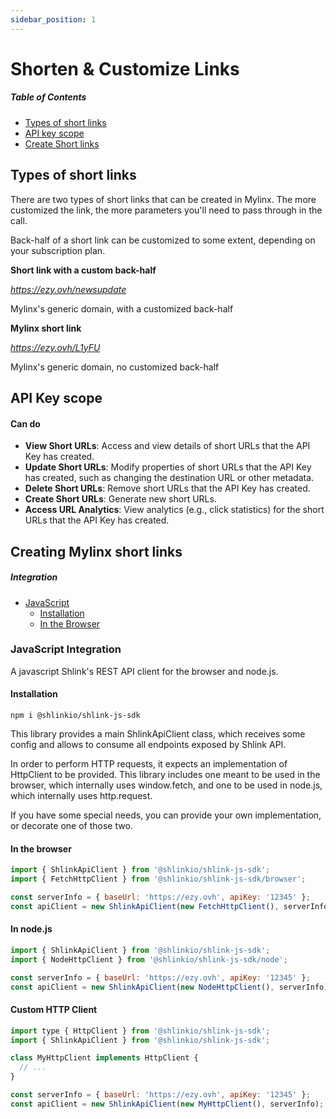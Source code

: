 ```yaml
---
sidebar_position: 1
---
```


# Shorten & Customize Links
##### Table of Contents  
* [Types of short links](#types-of-short) 
* [API key scope](#api-key-scope)
* [Create Short links](#creating-mylinx-short-links) 

<a name="types-of-short"/>

## Types of short links
There are two types of short links that can be created in Mylinx. The more customized the link, the more parameters you'll need to pass through in the call.

Back-half of a short link can be customized to some extent, depending on your subscription plan.


**Short link with a custom back-half**

<i>https://ezy.ovh/newsupdate</i>

Mylinx's generic domain, with a customized back-half


**Mylinx short link**

<i>https://ezy.ovh/L1yFU</i>

Mylinx's generic domain, no customized back-half

<a name="api-key-scope"/>

## API Key scope

#### Can do
* **View Short URLs**: Access and view details of short URLs that the API Key has created.
* **Update Short URLs**: Modify properties of short URLs that the API Key has created, such as changing the destination URL or other metadata.
* **Delete Short URLs**: Remove short URLs that the API Key has created.
* **Create Short URLs**: Generate new short URLs.
* **Access URL Analytics**: View analytics (e.g., click statistics) for the short URLs that the API Key has created.

<a name="creating-mylinx-short-links"/>

## Creating Mylinx short links

##### Integration
* [JavaScript](#js-sdk)
    * [Installation](#installation)
    * [In the Browser](#in-the-browser)


<a name="js-sdk"/>

### JavaScript Integration
A javascript Shlink's REST API client for the browser and node.js.

<a name="installation"/>

#### Installation
``` 
npm i @shlinkio/shlink-js-sdk
```

This library provides a main ShlinkApiClient class, which receives some config and allows to consume all endpoints exposed by Shlink API.

In order to perform HTTP requests, it expects an implementation of HttpClient to be provided. This library includes one meant to be used in the browser, which internally uses window.fetch, and one to be used in node.js, which internally uses http.request.

If you have some special needs, you can provide your own implementation, or decorate one of those two.

<a name="in-the-browser"/>

#### In the browser

```js
import { ShlinkApiClient } from '@shlinkio/shlink-js-sdk';
import { FetchHttpClient } from '@shlinkio/shlink-js-sdk/browser';

const serverInfo = { baseUrl: 'https://ezy.ovh', apiKey: '12345' };
const apiClient = new ShlinkApiClient(new FetchHttpClient(), serverInfo);
```

<a name="in-the-browser"/>

#### In node.js
```js
import { ShlinkApiClient } from '@shlinkio/shlink-js-sdk';
import { NodeHttpClient } from '@shlinkio/shlink-js-sdk/node';

const serverInfo = { baseUrl: 'https://ezy.ovh', apiKey: '12345' };
const apiClient = new ShlinkApiClient(new NodeHttpClient(), serverInfo);

```

<a name="Custom HTTP client"/>

#### Custom HTTP Client
```js
import type { HttpClient } from '@shlinkio/shlink-js-sdk';
import { ShlinkApiClient } from '@shlinkio/shlink-js-sdk';

class MyHttpClient implements HttpClient {
  // ...
}

const serverInfo = { baseUrl: 'https://ezy.ovh', apiKey: '12345' };
const apiClient = new ShlinkApiClient(new MyHttpClient(), serverInfo);
```